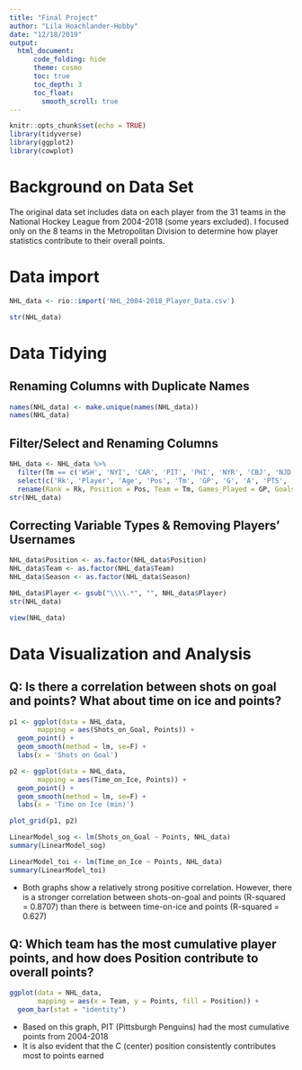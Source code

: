 ```yaml
---
title: "Final Project"
author: "Lila Hoachlander-Hobby"
date: "12/18/2019"
output: 
  html_document:
      code_folding: hide
      theme: cosmo
      toc: true
      toc_depth: 3
      toc_float:
        smooth_scroll: true
---
```


```r
knitr::opts_chunk$set(echo = TRUE)
library(tidyverse)
library(ggplot2)
library(cowplot)
```

# Background on Data Set
The original data set includes data on each player from the 31 teams in the National Hockey League from 2004-2018 (some years excluded). I focused only on the 8 teams in the Metropolitan Division to determine how player statistics contribute to their overall points.

# Data import
```r
NHL_data <- rio::import('NHL_2004-2018_Player_Data.csv')
```

```r
str(NHL_data)
```

# Data Tidying
## Renaming Columns with Duplicate Names
```r
names(NHL_data) <- make.unique(names(NHL_data))
names(NHL_data)
```

## Filter/Select and Renaming Columns
```r
NHL_data <- NHL_data %>%
  filter(Tm == c('WSH', 'NYI', 'CAR', 'PIT', 'PHI', 'NYR', 'CBJ', 'NJD')) %>%
  select(c('Rk', 'Player', 'Age', 'Pos', 'Tm', 'GP', 'G', 'A', 'PTS', 'GW', 'S', 'TOI', 'HIT', 'Season')) %>%
  rename(Rank = Rk, Position = Pos, Team = Tm, Games_Played = GP, Goals = G, Assists = A, Points = PTS, Game_Win_Goals = GW, Shots_on_Goal = S, Time_on_Ice = TOI, Hits = HIT)
str(NHL_data)
```

## Correcting Variable Types & Removing Players' Usernames
```r
NHL_data$Position <- as.factor(NHL_data$Position)
NHL_data$Team <- as.factor(NHL_data$Team)
NHL_data$Season <- as.factor(NHL_data$Season)

NHL_data$Player <- gsub("\\\\.*", "", NHL_data$Player)
str(NHL_data)
```
```r
view(NHL_data)
```

# Data Visualization and Analysis
## Q: Is there a correlation between shots on goal and points? What about time on ice and points?
```r
p1 <- ggplot(data = NHL_data,
       mapping = aes(Shots_on_Goal, Points)) +
  geom_point() +
  geom_smooth(method = lm, se=F) + 
  labs(x = 'Shots on Goal')

p2 <- ggplot(data = NHL_data,
       mapping = aes(Time_on_Ice, Points)) +
  geom_point() +
  geom_smooth(method = lm, se=F) +
  labs(x = 'Time on Ice (min)')

plot_grid(p1, p2)
```


```r
LinearModel_sog <- lm(Shots_on_Goal ~ Points, NHL_data)
summary(LinearModel_sog)

LinearModel_toi <- lm(Time_on_Ice ~ Points, NHL_data)
summary(LinearModel_toi)
```
* Both graphs show a relatively strong positive correlation. However, there is a stronger correlation between shots-on-goal and points (R-squared = 0.8707) than there is between time-on-ice and points (R-squared = 0.627)

## Q: Which team has the most cumulative player points, and how does Position contribute to overall points?

``` r
ggplot(data = NHL_data,
       mapping = aes(x = Team, y = Points, fill = Position)) +
  geom_bar(stat = "identity")
```


* Based on this graph, PIT (Pittsburgh Penguins) had the most cumulative points from 2004-2018
* It is also evident that the C (center) position consistently contributes most to points earned







